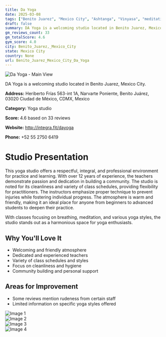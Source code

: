 ```yaml
---
title: Da Yoga
date: 2025-03-08
tags: ["Benito Juarez", "Mexico City", "Ashtanga", "Vinyasa", "meditation", "community", "cleanliness", "Benito Juarez, Mexico City"]  
draft: false
summary: DA Yoga is a welcoming studio located in Benito Juarez, Mexico City.
gm_reviews_count: 33
gm_totalScore: 4.6
gym_score: 4.0
city: Benito_Juarez,_Mexico_City
state: Mexico City
country: None
url: Benito_Juarez_Mexico_City_Da_Yoga
---
```


<div className="aspect-[16/9] relative my-8">
  <img 
    src="https://lh5.googleusercontent.com/p/AF1QipMYKBU-TXShfYWY2mIFNbmIDBqfu8zYTUOMB5DJ=w1920-h1080-k-no"
    alt="Da Yoga - Main View"
    className="object-cover absolute inset-0 w-full h-full rounded-lg"
  />
</div>

DA Yoga is a welcoming studio located in Benito Juarez, Mexico City.

**Address:** Heriberto Frías 563-int 1A, Narvarte Poniente, Benito Juárez, 03020 Ciudad de México, CDMX, Mexico

**Category:** Yoga studio

**Score:** 4.6 based on 33 reviews

**Website:** http://integra.fit/dayoga

**Phone:** +52 55 2750 6419

# Studio Presentation

This yoga studio offers a respectful, integral, and professional environment for practice and learning. With over 12 years of experience, the teachers demonstrate passion and dedication in building a community. The studio is noted for its cleanliness and variety of class schedules, providing flexibility for practitioners. The instructors emphasize proper technique to prevent injuries while fostering individual progress. The atmosphere is warm and friendly, making it an ideal place for anyone from beginners to advanced students to deepen their practice.

With classes focusing on breathing, meditation, and various yoga styles, the studio stands out as a harmonious space for yoga enthusiasts.

## Why You'll Love It

- Welcoming and friendly atmosphere
- Dedicated and experienced teachers
- Variety of class schedules and styles
- Focus on cleanliness and hygiene
- Community building and personal support

## Areas for Improvement

- Some reviews mention rudeness from certain staff
- Limited information on specific yoga styles offered

<div className="grid grid-cols-1 xl:grid-cols-2 gap-4 my-8">
<div className="aspect-[4/3] relative"><img src="https://lh5.googleusercontent.com/p/AF1QipN4ZNOf-xYN6PSBVNBVNC3BoASqKZn7ybYe5q5H=w1920-h1080-k-no" alt="Image 1" className="object-cover absolute inset-0 w-full h-full rounded-lg" /></div>
<div className="aspect-[4/3] relative"><img src="https://lh5.googleusercontent.com/p/AF1QipPq2WdBZGsKG_zTDBxsMCdelxd7F3-2YTXQtPTG=w1920-h1080-k-no" alt="Image 2" className="object-cover absolute inset-0 w-full h-full rounded-lg" /></div>
<div className="aspect-[4/3] relative"><img src="https://lh5.googleusercontent.com/p/AF1QipM4UnKchJ4D4agZQzguO37UXTKd23j3eqNjjypT=w1920-h1080-k-no" alt="Image 3" className="object-cover absolute inset-0 w-full h-full rounded-lg" /></div>
<div className="aspect-[4/3] relative"><img src="https://streetviewpixels-pa.googleapis.com/v1/thumbnail?panoid=Jb7uiD6Qkxln4jK3-Jl7Xw&cb_client=maps_sv.tactile.gps&w=203&h=100&yaw=277.78842&pitch=0&thumbfov=100" alt="Image 4" className="object-cover absolute inset-0 w-full h-full rounded-lg" /></div>
</div>